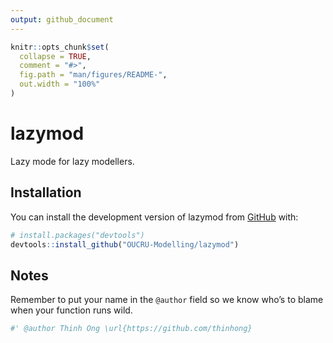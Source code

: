 ```yaml
---
output: github_document
---
```


<!-- README.md is generated from README.Rmd. Please edit that file -->

```r
knitr::opts_chunk$set(
  collapse = TRUE,
  comment = "#>",
  fig.path = "man/figures/README-",
  out.width = "100%"
)
```

# lazymod

<!-- badges: start -->
<!-- badges: end -->

Lazy mode for lazy modellers.

## Installation

You can install the development version of lazymod from [GitHub](https://github.com/) with:

``` r
# install.packages("devtools")
devtools::install_github("OUCRU-Modelling/lazymod")
```

## Notes

Remember to put your name in the `@author` field so we know who's to blame when your function runs wild.

``` r
#' @author Thinh Ong \url{https://github.com/thinhong}
```
